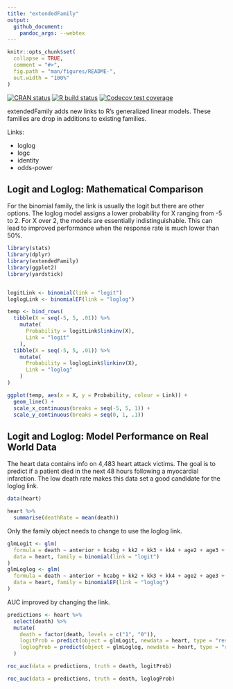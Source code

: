 ```yaml
---
title: "extendedFamily"
output:
  github_document:
    pandoc_args: --webtex
---
```


<!-- README.md is generated from README.Rmd. Please edit that file -->

```r
knitr::opts_chunk$set(
  collapse = TRUE,
  comment = "#>",
  fig.path = "man/figures/README-",
  out.width = "100%"
)
```
<!-- badges: start -->
[![CRAN status](https://www.r-pkg.org/badges/version/extendedFamily)](https://cran.r-project.org/package=extendedFamily)
[![R build status](https://github.com/gmcmacran/extendedFamily/workflows/R-CMD-check/badge.svg)](https://github.com/gmcmacran/extendedFamily/actions)
[![Codecov test coverage](https://codecov.io/gh/gmcmacran/extendedFamily/branch/main/graph/badge.svg)](https://app.codecov.io/gh/gmcmacran/extendedFamily?branch=main)
<!-- badges: end -->

extendedFamily adds new links to R's generalized linear models. These families are drop in additions to existing families.

Links:

* loglog
* logc
* identity
* odds-power

## Logit and Loglog: Mathematical Comparison

For the binomial family, the link is usually the logit but there are other options. The loglog model assigns a lower probability for X ranging from -5 to 2. For X over 2, the models are essentially indistinguishable. This can lead to improved performance when the response rate is much lower than 50%.

```r
library(stats)
library(dplyr)
library(extendedFamily)
library(ggplot2)
library(yardstick)


logitLink <- binomial(link = "logit")
loglogLink <- binomialEF(link = "loglog")

temp <- bind_rows(
  tibble(X = seq(-5, 5, .01)) %>%
    mutate(
      Probability = logitLink$linkinv(X),
      Link = "logit"
    ),
  tibble(X = seq(-5, 5, .01)) %>%
    mutate(
      Probability = loglogLink$linkinv(X),
      Link = "loglog"
    )
)

ggplot(temp, aes(x = X, y = Probability, colour = Link)) +
  geom_line() +
  scale_x_continuous(breaks = seq(-5, 5, 1)) +
  scale_y_continuous(breaks = seq(0, 1, .1))
```


## Logit and Loglog: Model Performance on Real World Data

The heart data contains info on 4,483 heart attack victims. The goal is to predict if a patient died in the next 48 hours following a myocardial infarction. The low death rate makes this data set a good candidate for the loglog link.

```r
data(heart)

heart %>%
  summarise(deathRate = mean(death))
```

Only the family object needs to change to use the loglog link. 

```r
glmLogit <- glm(
  formula = death ~ anterior + hcabg + kk2 + kk3 + kk4 + age2 + age3 + age4,
  data = heart, family = binomial(link = "logit")
)
glmLoglog <- glm(
  formula = death ~ anterior + hcabg + kk2 + kk3 + kk4 + age2 + age3 + age4,
  data = heart, family = binomialEF(link = "loglog")
)
```

AUC improved by changing the link.

```r
predictions <- heart %>%
  select(death) %>%
  mutate(
    death = factor(death, levels = c("1", "0")),
    logitProb = predict(object = glmLogit, newdata = heart, type = "response"),
    loglogProb = predict(object = glmLoglog, newdata = heart, type = "response")
  )

roc_auc(data = predictions, truth = death, logitProb)

roc_auc(data = predictions, truth = death, loglogProb)
```
